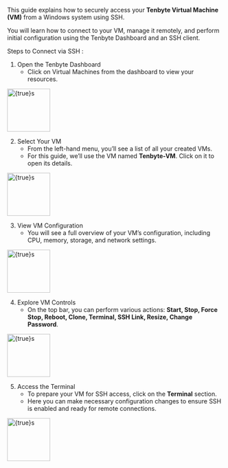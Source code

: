 
This guide explains how to securely access your **Tenbyte Virtual Machine (VM)** from a Windows system using SSH. 

You will learn how to connect to your VM, manage it remotely, and perform initial configuration using the Tenbyte Dashboard and an SSH client.

Steps to Connect via SSH :

1. Open the Tenbyte Dashboard
    - Click on Virtual Machines from the dashboard to view your resources.

<img
  src="/tenbyte-cloud/SSH-Connection/01.png"
  alt={true}s
  width="100"
/>


2. Select Your VM
    - From the left-hand menu, you’ll see a list of all your created VMs.
    - For this guide, we’ll use the VM named **Tenbyte-VM**. Click on it to open its details.

<img
  src="/tenbyte-cloud/SSH-Connection/02.png"
  alt={true}s
  width="100"
/>

3. View VM Configuration
    - You will see a full overview of your VM’s configuration, including CPU, memory, storage, and network settings.

<img
  src="/tenbyte-cloud/SSH-Connection/03.png"
  alt={true}s
  width="100"
/>

4. Explore VM Controls
    - On the top bar, you can perform various actions: **Start, Stop, Force Stop, Reboot, Clone, Terminal, SSH Link, Resize, Change Password**.

<img
  src="/tenbyte-cloud/SSH-Connection/04.png"
  alt={true}s
  width="100"
/>

5. Access the Terminal
    - To prepare your VM for SSH access, click on the **Terminal** section.
    - Here you can make necessary configuration changes to ensure SSH is enabled and ready for remote connections.

<img
  src="/tenbyte-cloud/SSH-Connection/05.png"
  alt={true}s
  width="100"
/>